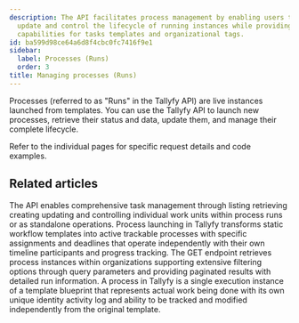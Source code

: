 ```yaml
---
description: The API facilitates process management by enabling users to launch retrieve
  update and control the lifecycle of running instances while providing integration
  capabilities for tasks templates and organizational tags.
id: ba599d98ce64a6d8f4cbc0fc7416f9e1
sidebar:
  label: Processes (Runs)
  order: 3
title: Managing processes (Runs)
---
```



Processes (referred to as "Runs" in the Tallyfy API) are live instances launched from templates. You can use the Tallyfy API to launch new processes, retrieve their status and data, update them, and manage their complete lifecycle.

Refer to the individual pages for specific request details and code examples.

<PageTree />


## Related articles
<CardGrid>
<LinkTitleCard header="<b>Code Samples > Managing tasks</b>" href="/products/pro/integrations/open-api/code-samples/tasks/" > The API enables comprehensive task management through listing retrieving creating updating and controlling individual work units within process runs or as standalone operations. </LinkTitleCard>
<LinkTitleCard header="<b>Pro > Launching</b>" href="/products/pro/launching/" > Process launching in Tallyfy transforms static workflow templates into active trackable processes with specific assignments and deadlines that operate independently with their own timeline participants and progress tracking. </LinkTitleCard>
<LinkTitleCard header="<b>Processes > List processes</b>" href="/products/pro/integrations/open-api/code-samples/processes/list-processes/" > The GET endpoint retrieves process instances within organizations supporting extensive filtering options through query parameters and providing paginated results with detailed run information. </LinkTitleCard>
<LinkTitleCard header="<b>Tracking And Tasks > More about processes</b>" href="/products/pro/tracking-and-tasks/processes/" > A process in Tallyfy is a single execution instance of a template blueprint that represents actual work being done with its own unique identity activity log and ability to be tracked and modified independently from the original template. </LinkTitleCard>
</CardGrid>